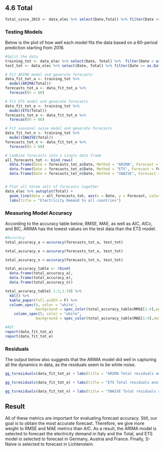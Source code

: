 
## 4.6 Total{.tabset}

```r
Total_since_2015 <- data_elec %>% select(Date,Total) %>% filter(Date >= as.Date("2015-01-01"))
```
### **Testing Models**
Below is the plot of how well each model fits the data based on a 60-period prediction starting from 2016. 
```r

#Split the data
training_tot <- data_elec %>% select(Date, Total) %>%  filter(Date < as.Date("2016-01-01"))
test_tot <- data_elec %>% select(Date, Total) %>% filter(Date >= as.Date("2016-01-01"))

# Fit ARIMA model and generate forecasts
data_fit_tot_a <- training_tot %>%
  model(ARIMA(Total))
forecasts_tot_a <- data_fit_tot_a %>%
  forecast(h = 60)

# Fit ETS model and generate forecasts
data_fit_tot_e <- training_tot %>%
  model(ETS(Total))
forecasts_tot_e <- data_fit_tot_e %>%
  forecast(h = 60)

# Fit seasonal naive model and generate forecasts
data_fit_tot_n <- training_tot %>%
  model(SNAIVE(Total))
forecasts_tot_n <- data_fit_tot_n %>%
  forecast(h = 60)

# Combine forecasts into a single data frame
all_forecasts_tot <- bind_rows(
  data.frame(Date = forecasts_tot_a$Date, Method = "ARIMA", Forecast = forecasts_tot_a$.mean),
  data.frame(Date = forecasts_tot_e$Date, Method = "ETS", Forecast = forecasts_tot_e$.mean),
  data.frame(Date = forecasts_tot_n$Date, Method = "SNAIVE", Forecast = forecasts_tot_n$.mean))


# Plot all three sets of forecasts together
data_elec %>% autoplot(Total) +
  geom_line(data = all_forecasts_tot, aes(x = Date, y = Forecast, color = Method)) +
  labs(title = "Electricity Demand to all countries")

```

### **Measuring Model Accuracy**
According to the accuracy table below, RMSE, MAE, as well as AIC, AICc, and BIC, ARIMA has the lowest values on the test data than the ETS model.
```r
#Accuracy
total_accuracy_a <-accuracy(forecasts_tot_a, test_tot)

total_accuracy_e <-accuracy(forecasts_tot_e, test_tot)

total_accuracy_n <-accuracy(forecasts_tot_n, test_tot)

total_accuracy_table <- rbind(
  data.frame(total_accuracy_a),
  data.frame(total_accuracy_e),
  data.frame(total_accuracy_n))

```

```r
total_accuracy_table[ 1:3,1:10] %>%
  kbl() %>%
  kable_paper(full_width = F) %>%
  column_spec(4, color = "white",
              background = spec_color(total_accuracy_table$RMSE[1:4],end = 0.6)) %>%
    column_spec(5, color = "white",
              background = spec_color(total_accuracy_table$MAE[1:4],end = 0.6))
```

```r
#AIC
report(data_fit_tot_a)
report(data_fit_tot_e)

```


### **Residuals**
The output below also suggests that the ARIMA model did well in capturing all the dynamics in data, as the residuals seem to be white noise.
```r
gg_tsresiduals(data_fit_tot_a) + labs(title = "ARIMA Total residuals analysis")

gg_tsresiduals(data_fit_tot_e) + labs(title = "ETS Total residuals analysis")

gg_tsresiduals(data_fit_tot_n) + labs(title = "SNAIVE Total residuals analysis")
```



## Result
All of these metrics are important for evaluating forecast accuracy. Still, our goal is to obtain the most accurate forecast. Therefore, we give more weight to RMSE and MAE metrics than AIC.
As a result, the ARIMA model is selected to forecast the electricity demand in Italy and the Total, and ETS model is selected to forecast in Germany, Austria and France. Finally, S-Naive is selected to forecast in Lichtenstein.




















